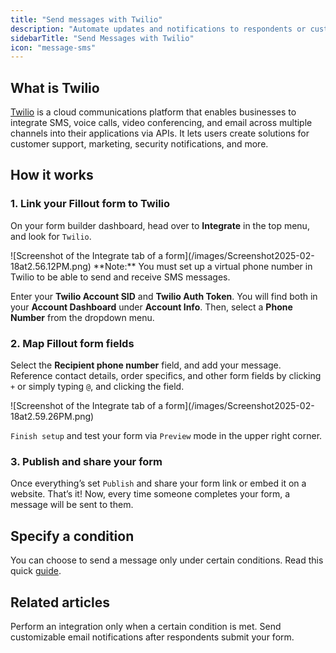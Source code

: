```yaml
---
title: "Send messages with Twilio"
description: "Automate updates and notifications to respondents or customers by connecting your Fillout form to Twilio."
sidebarTitle: "Send Messages with Twilio"
icon: "message-sms"
---
```


## What is Twilio

[Twilio](https://www.twilio.com/) is a cloud communications platform that enables businesses to integrate SMS, voice calls, video conferencing, and email across multiple channels into their applications via APIs. It lets users create solutions for customer support, marketing, security notifications, and more.

## How it works

### **1. Link your Fillout form to Twilio**

On your form builder dashboard, head over to **Integrate** in the top menu, and look for `Twilio`.

<Frame>
  ![Screenshot of the Integrate tab of a form](/images/Screenshot2025-02-18at2.56.12PM.png)
</Frame>

<Note>
  **Note:** You must set up a virtual phone number in Twilio to be able to send and receive SMS messages.
</Note>

Enter your **Twilio Account SID** and **Twilio Auth Token**. You will find both in your **Account Dashboard** under **Account Info**. Then, select a **Phone Number** from the dropdown menu.

### 2. Map Fillout form fields

Select the **Recipient phone number** field, and add your message. Reference contact details, order specifics, and other form fields by clicking `+` or simply typing `@`, and clicking the field.

<Frame>
  ![Screenshot of the Integrate tab of a form](/images/Screenshot2025-02-18at2.59.26PM.png)
</Frame>

`Finish setup` and test your form via `Preview` mode in the upper right corner.

### 3. Publish and share your form

Once everything’s set `Publish` and share your form link or embed it on a website. That’s it\! Now, every time someone completes your form, a message will be sent to them.

## Specify a condition

You can choose to send a message only under certain conditions. Read this quick [guide](/conditional-integration).

## Related articles

<CardGroup cols={3}>
  <Card title="Conditional integration logic" icon="gear-complex" iconType="regular" color="#FFC738" href="/conditional-integration">
    Perform an integration only when a certain condition is met.
  </Card>
  <Card title="Notify using SendGrid" icon="game-board-simple" iconType="regular" color="#FFC738" href="/sendgrid">
    Send customizable email notifications after respondents submit your form.
  </Card>
</CardGroup>
